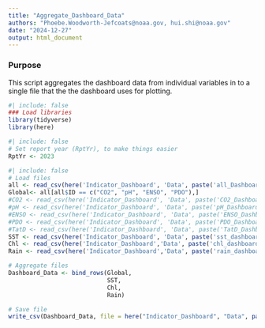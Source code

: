 ```yaml
---
title: "Aggregate_Dashboard_Data"
authors: "Phoebe.Woodworth-Jefcoats@noaa.gov, hui.shi@noaa.gov"
date: "2024-12-27"
output: html_document
---
```


### Purpose
This script aggregates the dashboard data from individual variables in to a single 
file that the the dashboard uses for plotting.

```r
#| include: false
### Load libraries
library(tidyverse)
library(here)
```

```r
#| include: false
# Set report year (RptYr), to make things easier
RptYr <- 2023
```

```r
#| include: false
# Load files
all <- read_csv(here('Indicator_Dashboard', 'Data', paste('all_Dashboard_Data_', RptYr, '.csv', sep = "")))
Global<- all[all$ID == c("CO2", "pH", "ENSO", "PDO"),]
#CO2 <- read_csv(here('Indicator_Dashboard', 'Data', paste('CO2_Dashboard_Data_', RptYr, '.csv', sep = "")))
#pH <- read_csv(here('Indicator_Dashboard', 'Data', paste('pH_Dashboard_Data_', RptYr, '.csv', sep = "")))
#ENSO <- read_csv(here('Indicator_Dashboard', 'Data', paste('ENSO_Dashboard_Data_', RptYr, '.csv', sep = "")))
#PDO <- read_csv(here('Indicator_Dashboard', 'Data', paste('PDO_Dashboard_Data_', RptYr, '.csv', sep = "")))
#TatD <- read_csv(here('Indicator_Dashboard', 'Data', paste('TatD_Dashboard_Data_', RptYr, '.csv', sep = "")))
SST <- read_csv(here('Indicator_Dashboard', 'Data', paste('sst_dashboard-MH_', RptYr, '.csv', sep = ""))) 
Chl <- read_csv(here('Indicator_Dashboard','Data', paste('chl_dashboard-MH_', RptYr, '.csv', sep = "")))
Rain <- read_csv(here('Indicator_Dashboard','Data', paste('rain_dashboard-MH_', RptYr, '.csv', sep = "")))

# Aggregate files
Dashboard_Data <- bind_rows(Global,
                            SST,
                            Chl,
                            Rain)

# Save file
write_csv(Dashboard_Data, file = here("Indicator_Dashboard", "Data", paste('Dashboard_Data_', RptYr, '.csv', sep = "")))
```